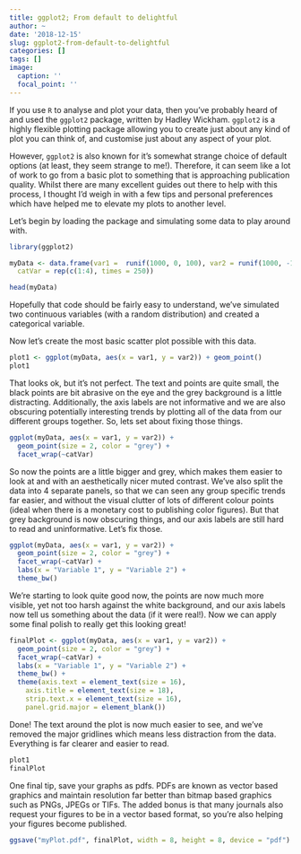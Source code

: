 ```yaml
---
title: ggplot2; From default to delightful
author: ~
date: '2018-12-15'
slug: ggplot2-from-default-to-delightful
categories: []
tags: []
image:
  caption: ''
  focal_point: ''
---
```

If you use `R` to analyse and plot your data, then you've probably heard of and used the `ggplot2` package, written by Hadley Wickham. `ggplot2` is a highly flexible plotting package allowing you to create just about any kind of plot you can think of, and customise just about any aspect of your plot.

However, `ggplot2` is also known for it's somewhat strange choice of default options (at least, they seem strange to me!). Therefore, it can seem like a lot of work to go from a basic plot to something that is approaching publication quality. Whilst there are many excellent guides out there to help with this process, I thought I'd weigh in with a few tips and personal preferences which have helped me to elevate my plots to another level.

Let's begin by loading the package and simulating some data to play around with.
```r
library(ggplot2)

myData <- data.frame(var1 =  runif(1000, 0, 100), var2 = runif(1000, -10, 10),
  catVar = rep(c(1:4), times = 250))

head(myData)
```
Hopefully that code should be fairly easy to understand, we've simulated two continuous variables (with a random distribution) and created a categorical variable.

Now let's create the most basic scatter plot possible with this data.

```r
plot1 <- ggplot(myData, aes(x = var1, y = var2)) + geom_point()
plot1
```
That looks ok, but it's not perfect. The text and points are quite small, the black points are bit abrasive on the eye and the grey background is a little distracting. Additionally, the axis labels are not informative and we are also obscuring potentially interesting trends by plotting all of the data from our different groups together. So, lets set about fixing those things.

```r
ggplot(myData, aes(x = var1, y = var2)) +
  geom_point(size = 2, color = "grey") +
  facet_wrap(~catVar)
```

So now the points are a little bigger and grey, which makes them easier to look at and with an aesthetically nicer muted contrast. We've also split the data into 4 separate panels, so that we can seen any group specific trends far easier, and without the visual clutter of lots of different colour points (ideal when there is a monetary cost to publishing color figures).
But that grey background is now obscuring things, and our axis labels are still hard to read and uninformative. Let's fix those.

```r
ggplot(myData, aes(x = var1, y = var2)) +
  geom_point(size = 2, color = "grey") +
  facet_wrap(~catVar) +
  labs(x = "Variable 1", y = "Variable 2") +
  theme_bw()
```

We're starting to look quite good now, the points are now much more visible, yet not too harsh against the white background, and our axis labels now tell us something about the data (if it were real!). Now we can apply some final polish to really get this looking great!

```r
finalPlot <- ggplot(myData, aes(x = var1, y = var2)) +
  geom_point(size = 2, color = "grey") +
  facet_wrap(~catVar) +
  labs(x = "Variable 1", y = "Variable 2") +
  theme_bw() +
  theme(axis.text = element_text(size = 16),
    axis.title = element_text(size = 18),
    strip.text.x = element_text(size = 16),
    panel.grid.major = element_blank())
```
Done! The text around the plot is now much easier to see, and we've removed the major gridlines which means less distraction from the data. Everything is far clearer and easier to read.

```r
plot1
finalPlot
```

One final tip, save your graphs as pdfs. PDFs are known as vector based graphics and maintain resolution far better than bitmap based graphics such as PNGs, JPEGs or TIFs. The added bonus is that many journals also request your figures to be in a vector based format, so you're also helping your figures become published.

```r
ggsave("myPlot.pdf", finalPlot, width = 8, height = 8, device = "pdf")
```
